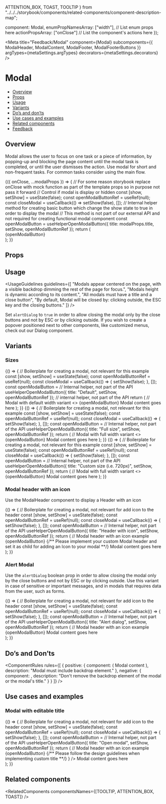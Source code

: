   ATTENTION_BOX,
  TOAST,
  TOOLTIP
} from "../../../storybook/components/related-components/component-description-map";

  component: Modal,
  enumPropNamesArray: ["width"], // List enum props here
  actionPropsArray: ["onClose"] // List the component's actions here
});

<Meta
  title="Feedback/Modal"
  component={Modal}
  subcomponents={{ ModalHeader, ModalContent, ModalFooter, ModalFooterButtons }}
  argTypes={metaSettings.argTypes}
  decorators={metaSettings.decorators}
/>

<!--- Component documentation -->

# Modal

- [Overview](#overview)
- [Props](#props)
- [Usage](#usage)
- [Variants](#variants)
- [Do’s and don’ts](#dos-and-donts)
- [Use cases and examples](#use-cases-and-examples)
- [Related components](#related-components)
- [Feedback](#feedback)

## Overview

Modal allows the user to focus on one task or a piece of information, by popping-up and blocking the page content until the modal task is completed, or until the user dismisses the action.
Use modal for short and non-frequent tasks. For common tasks consider using the main flow.

<Canvas>
  <Story name="Overview">
    {({ onClose, ...modalProps }) => {
      // For some reason storybook replace onClose with mock function as part of the template props so in purpose not pass it forward
      // Control if modal is display or hidden
      const [show, setShow] = useState(false);
      const openModalButtonRef = useRef(null);
      const closeModal = useCallback(() => setShow(false), []);
      // Internal helper method for creating basic button which change the show state to true in order to display the modal
      // This method is not part of our external API and not required for creating functional modal component
      const openModalButton = useHelperOpenModalButton({ title: modalProps.title, setShow, openModalButtonRef });
      return (
        <div>
          {openModalButton}
          <Modal
            id={"story-book-modal"}
            title={"Modal title"}
            description="Subtitle description text goes here"
            triggerElement={openModalButtonRef.current}
            // is modal show or hidden
            show={show}
            // set show state to close
            onClose={closeModal}
            contentSpacing
            {...modalProps}
          >
            <ModalContent>Modal content goes here</ModalContent>
            <ModalFooterButtons onPrimaryButtonClick={closeModal} onSecondaryButtonClick={closeModal} />
          </Modal>
        </div>
      );
    }}
  </Story>
</Canvas>

## Props

<ArgsTable story="Overview" />

## Usage

<UsageGuidelines
  guidelines={[
    "Modals appear centered on the page, with a visible backdrop dimming the rest of the page for focus.",
    "Modals height is dynamic according to its content.",
    "All modals must have a title and a close button",
    "By default, Modal will be closed by: clicking outside, the ESC key and the closing buttons."
  ]}
/>

<Tip>
  Set <code>alertDialog</code> to <code>true</code> in order to allow closing the modal only by the close buttons and
  not by ESC or by clicking outside.
</Tip>
<Tip>
  If you wish to create a popover positioned next to other components, like customized menus, check out our Dialog
  component.
</Tip>

## Variants

### Sizes

<Canvas>
  <Story name="Width variants - Normal">
    {() => {
      // Boilerplate for creating a modal, not relevant for this example
      const [show, setShow] = useState(false);
      const openModalButtonRef = useRef(null);
      const closeModal = useCallback(() => {
        setShow(false);
      }, []);
      const openModalButton = // Internal helper, not part of the API
        useHelperOpenModalButton({ title: "Default", setShow, openModalButtonRef }); // internal helper, not part of the API
      return (
        // Modal with default width variant
        <>
          {openModalButton}
          <Modal
            id="story-book-modal"
            title="Modal title"
            triggerElement={openModalButtonRef.current}
            show={show}
            onClose={closeModal}
            // Width prop effects on the modal width
            width={Modal.width.DEFAULT}
            contentSpacing
          >
            <ModalContent>Modal content goes here</ModalContent>
            <ModalFooterButtons onPrimaryButtonClick={closeModal} onSecondaryButtonClick={closeModal} />
          </Modal>
        </>
      );
    }}
  </Story>
  <Story name="Width variants - Full">
    {() => {
      // Boilerplate for creating a modal, not relevant for this example
      const [show, setShow] = useState(false);
      const openModalButtonRef = useRef(null);
      const closeModal = useCallback(() => {
        setShow(false);
      }, []);
      const openModalButton = // Internal helper, not part of the API
        useHelperOpenModalButton({ title: "Full size", setShow, openModalButtonRef });
      return (
        // Modal with full width variant
        <>
          {openModalButton}
          <Modal
            id="story-book-modal"
            title="Modal title"
            triggerElement={openModalButtonRef.current}
            show={show}
            onClose={closeModal}
            // Width prop effects on the modal width
            width={Modal.width.FULL_WIDTH}
            contentSpacing
          >
            <ModalContent>Modal content goes here</ModalContent>
            <ModalFooterButtons onPrimaryButtonClick={closeModal} onSecondaryButtonClick={closeModal} />
          </Modal>
        </>
      );
    }}
  </Story>
  <Story name="Width variants - custom">
    {() => {
      // Boilerplate for creating a modal, not relevant for this example
      const [show, setShow] = useState(false);
      const openModalButtonRef = useRef(null);
      const closeModal = useCallback(() => {
        setShow(false);
      }, []);
      const openModalButton = // Internal helper, not part of the API
        useHelperOpenModalButton({ title: "Custom size (i.e. 720px)", setShow, openModalButtonRef });
      return (
        // Modal with full width variant
        <>
          {openModalButton}
          <Modal
            id="story-book-modal"
            title="Modal title"
            triggerElement={openModalButtonRef.current}
            show={show}
            onClose={closeModal}
            // Width prop effects on the modal width
            width={"720px"}
            contentSpacing
          >
            <ModalContent>Modal content goes here</ModalContent>
            <ModalFooterButtons onPrimaryButtonClick={closeModal} onSecondaryButtonClick={closeModal} />
          </Modal>
        </>
      );
    }}
  </Story>
</Canvas>

### Modal header with an icon

Use the ModalHeader component to display a Header with an icon

<Canvas>
  <Story name="Modal with icon">
    {() => {
      // Boilerplate for creating a modal, not relevant for add icon to the header
      const [show, setShow] = useState(false);
      const openModalButtonRef = useRef(null);
      const closeModal = useCallback(() => {
        setShow(false);
      }, []);
      const openModalButton = // Internal helper, not part of the API
        useHelperOpenModalButton({
          title: "Header with icon",
          setShow,
          openModalButtonRef
        });
      return (
        // Modal header with an icon example
        <div>
          {openModalButton}
          <Modal
            id={"story-book-modal"}
            title="Modal header with an Icon"
            triggerElement={openModalButtonRef.current}
            show={show}
            onClose={closeModal}
            closeButtonAriaLabel={"close"}
            width={Modal.width.DEFAULT}
            contentSpacing
          >
            {/** Please implement your custom Modal header and set it as child for adding an Icon to your modal **/}
            <ModalHeader title={"Modal Title"} icon={Upgrade} iconSize={32} />
            <ModalContent>Modal content goes here</ModalContent>
            <ModalFooterButtons onPrimaryButtonClick={closeModal} onSecondaryButtonClick={closeModal} />
          </Modal>
        </div>
      );
    }}
  </Story>
</Canvas>

### Alert Modal

Use the <code>alertDialog</code> boolean prop in order to allow closing the modal only by the close buttons and not by ESC or by
clicking outside. Use this variant in case of sensitive or important messages, and in modals that requires data from the user, such as forms.

<Canvas>
  <Story name="Alert Modal">
    {() => {
      // Boilerplate for creating a modal, not relevant for add icon to the header
      const [show, setShow] = useState(false);
      const openModalButtonRef = useRef(null);
      const closeModal = useCallback(() => {
        setShow(false);
      }, []);
      const openModalButton = // Internal helper, not part of the API
        useHelperOpenModalButton({
          title: "Alert dialog",
          setShow,
          openModalButtonRef
        });
      return (
        // Modal header with an icon example
        <div>
          {openModalButton}
          <Modal
            alertDialog // this makes your modal as alert dialog
            id="story-book-modal"
            title="Alert modal"
            triggerElement={openModalButtonRef.current}
            show={show}
            onClose={closeModal}
            contentSpacing
          >
            <ModalContent>Modal content goes here</ModalContent>
            <ModalFooterButtons onPrimaryButtonClick={closeModal} onSecondaryButtonClick={closeModal} />
          </Modal>
        </div>
      );
    }}
  </Story>
</Canvas>

## Do’s and Don’ts

<ComponentRules
  rules={[
    {
      positive: {
        component: (
          <ModalExampleWrapper bestPractice modalTitle="Modal title" buttonTitle="Click here">
            Modal content
          </ModalExampleWrapper>
        ),
        description: "Modal must include backdrop element."
      },
      negative: {
        component: <DialogAsModalBadExample />,
        description: "Don't remove the backdrop element of the modal or the modal's title."
      }
    }
  ]}
/>

## Use cases and examples

### Modal with editable title

<Canvas>
  <Story name="Modal with editable title">
    {() => {
      // Boilerplate for creating a modal, not relevant for add icon to the header
      const [show, setShow] = useState(false);
      const openModalButtonRef = useRef(null);
      const closeModal = useCallback(() => {
        setShow(false);
      }, []);
      const openModalButton = // Internal helper, not part of the API
        useHelperOpenModalButton({
          title: "Open modal",
          setShow,
          openModalButtonRef
        });
      return (
        // Modal header with an icon example
        <div>
          {openModalButton}
          <Modal
            id={"story-book-modal"}
            triggerElement={openModalButtonRef.current}
            show={show}
            onClose={closeModal}
            closeButtonAriaLabel={"close"}
            width={Modal.width.DEFAULT}
            contentSpacing
          >
            {/** Please follow the design guidelines when implementing custom title **/}
            <ModalHeader
              description={"Description text goes here"}
              title={<EditableHeading type={EditableHeading.types.h2} placeholder={"Modal title"} />}
            />
            <ModalContent>Modal content goes here</ModalContent>
            <ModalFooterButtons onPrimaryButtonClick={closeModal} onSecondaryButtonClick={closeModal} />
          </Modal>
        </div>
      );
    }}
  </Story>
</Canvas>

## Related components

<RelatedComponents componentsNames={[TOOLTIP, ATTENTION_BOX, TOAST]} />
